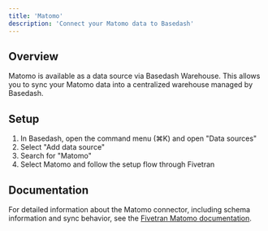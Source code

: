 ```yaml
---
title: 'Matomo'
description: 'Connect your Matomo data to Basedash'
---
```


## Overview

Matomo is available as a data source via Basedash Warehouse. This allows you to sync your Matomo data into a centralized warehouse managed by Basedash.

## Setup

1. In Basedash, open the command menu (⌘K) and open "Data sources"
2. Select "Add data source"
3. Search for "Matomo"
4. Select Matomo and follow the setup flow through Fivetran

## Documentation

For detailed information about the Matomo connector, including schema information and sync behavior, see the [Fivetran Matomo documentation](https://fivetran.com/docs/connectors/applications/matomo).
